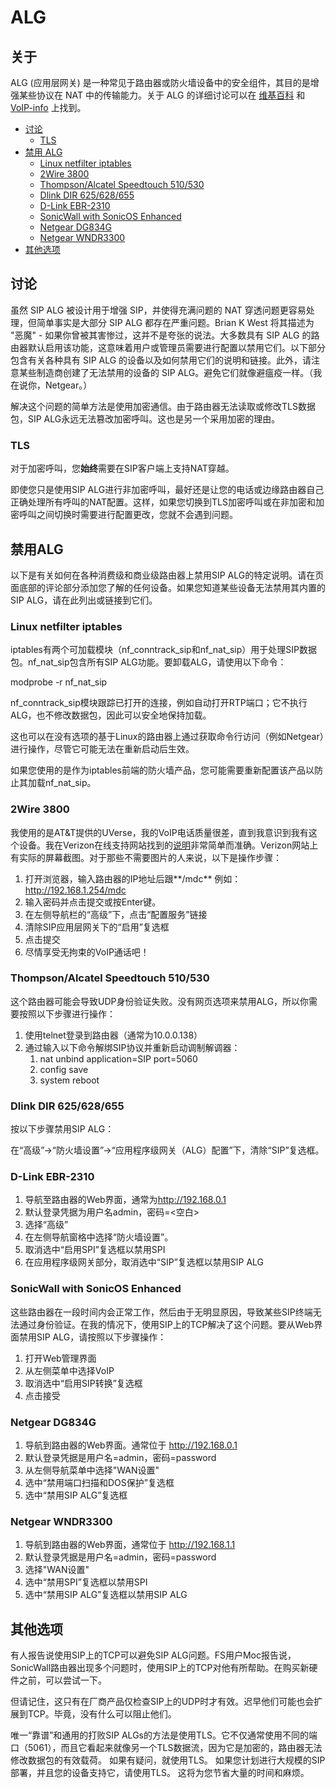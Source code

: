 # ALG

## 关于

ALG (应用层网关) 是一种常见于路由器或防火墙设备中的安全组件，其目的是增强某些协议在 NAT 中的传输能力。关于 ALG 的详细讨论可以在 [维基百科](http://en.wikipedia.org/wiki/Application-level%5Fgateway) 和 [VoIP-info](http://www.voip-info.org/wiki/view/Routers+SIP+ALG) 上找到。

* [讨论](#-讨论-) 
   * [TLS](#-tls-)
* [禁用 ALG](#-禁用-alg-)  
   * [Linux netfilter iptables](#-linux-netfilter-iptables-)  
   * [2Wire 3800](#-2wire-3800-)  
   * [Thompson/Alcatel Speedtouch 510/530](#-thompsonalcatel-speedtouch-510530-)  
   * [Dlink DIR 625/628/655](#-dlink-dir-625628655-)  
   * [D-Link EBR-2310](#-d-link-ebr-2310-)  
   * [SonicWall with SonicOS Enhanced](#-sonicwall-with-sonicos-enhanced-)  
   * [Netgear DG834G](#-netgear-dg834g-)  
   * [Netgear WNDR3300](#-netgear-wndr3300-)
* [其他选项](#-其他选项-)

## 讨论

虽然 SIP ALG 被设计用于增强 SIP，并使得充满问题的 NAT 穿透问题更容易处理，但简单事实是大部分 SIP ALG 都存在严重问题。Brian K West 将其描述为 "恶魔" - 如果你曾被其害惨过，这并不是夸张的说法。大多数具有 SIP ALG 的路由器默认启用该功能，这意味着用户或管理员需要进行配置以禁用它们。以下部分包含有关各种具有 SIP ALG 的设备以及如何禁用它们的说明和链接。此外，请注意某些制造商创建了无法禁用的设备的 SIP ALG。避免它们就像避瘟疫一样。（我在说你，Netgear。）

解决这个问题的简单方法是使用加密通信。由于路由器无法读取或修改TLS数据包，SIP ALG永远无法篡改加密呼叫。这也是另一个采用加密的理由。

### TLS

对于加密呼叫，您**始终**需要在SIP客户端上支持NAT穿越。

即使您只是使用SIP ALG进行非加密呼叫，最好还是让您的电话或边缘路由器自己正确处理所有呼叫的NAT配置。这样，如果您切换到TLS加密呼叫或在非加密和加密呼叫之间切换时需要进行配置更改，您就不会遇到问题。

## 禁用ALG

以下是有关如何在各种消费级和商业级路由器上禁用SIP ALG的特定说明。请在页面底部的评论部分添加您了解的任何设备。如果您知道某些设备无法禁用其内置的SIP ALG，请在此列出或链接到它们。

### Linux netfilter iptables

iptables有两个可加载模块（nf\_conntrack\_sip和nf\_nat\_sip）用于处理SIP数据包。nf\_nat\_sip包含所有SIP ALG功能。要卸载ALG，请使用以下命令：

modprobe -r nf_nat_sip

nf\_conntrack\_sip模块跟踪已打开的连接，例如自动打开RTP端口；它不执行ALG，也不修改数据包，因此可以安全地保持加载。

这也可以在没有选项的基于Linux的路由器上通过获取命令行访问（例如Netgear）进行操作，尽管它可能无法在重新启动后生效。

如果您使用的是作为iptables前端的防火墙产品，您可能需要重新配置该产品以防止其加载nf\_nat\_sip。

### 2Wire 3800

我使用的是AT&T提供的UVerse，我的VoIP电话质量很差，直到我意识到我有这个设备。我在Verizon在线支持网站找到的[说明](http://search.vzw.com/?do=viewdoc&id=22977&p=4166&supportview=1)非常简单而准确。Verizon网站上有实际的屏幕截图。对于那些不需要图片的人来说，以下是操作步骤：

1. 打开浏览器，输入路由器的IP地址后跟**/mdc**
例如：<http://192.168.1.254/mdc>
2. 输入密码并点击提交或按Enter键。
3. 在左侧导航栏的“高级”下，点击“配置服务”链接
4. 清除SIP应用层网关下的“启用”复选框
5. 点击提交
6. 尽情享受无拘束的VoIP通话吧！

### Thompson/Alcatel Speedtouch 510/530 

这个路由器可能会导致UDP身份验证失败。没有网页选项来禁用ALG，所以你需要按照以下步骤进行操作：

1. 使用telnet登录到路由器（通常为10.0.0.138）
2. 通过输入以下命令解绑SIP协议并重新启动调制解调器：
   1. nat unbind application=SIP port=5060  
   2. config save  
   3. system reboot

### Dlink DIR 625/628/655 

按以下步骤禁用SIP ALG：

在“高级”->“防火墙设置”->“应用程序级网关（ALG）配置”下，清除“SIP”复选框。

### D-Link EBR-2310 

1. 导航至路由器的Web界面，通常为<http://192.168.0.1>
2. 默认登录凭据为用户名admin，密码=&lt;空白>
3. 选择“高级”
4. 在左侧导航窗格中选择“防火墙设置”。
5. 取消选中“启用SPI”复选框以禁用SPI
6. 在应用程序级网关部分，取消选中“SIP”复选框以禁用SIP ALG

### SonicWall with SonicOS Enhanced

这些路由器在一段时间内会正常工作，然后由于无明显原因，导致某些SIP终端无法通过身份验证。在我的情况下，使用SIP上的TCP解决了这个问题。要从Web界面禁用SIP ALG，请按照以下步骤操作：

1. 打开Web管理界面
2. 从左侧菜单中选择VoIP
3. 取消选中“启用SIP转换”复选框
4. 点击接受

### Netgear DG834G

1. 导航到路由器的Web界面。通常位于 <http://192.168.0.1>
2. 默认登录凭据是用户名=admin，密码=password
3. 从左侧导航菜单中选择"WAN设置"
4. 选中“禁用端口扫描和DOS保护”复选框
5. 选中“禁用SIP ALG”复选框

### Netgear WNDR3300

1. 导航到路由器的Web界面，通常位于 <http://192.168.1.1>
2. 默认登录凭据是用户名=admin，密码=password
3. 选择"WAN设置"
4. 选中“禁用SPI”复选框以禁用SPI
5. 选中“禁用SIP ALG”复选框以禁用SIP ALG

## 其他选项

有人报告说使用SIP上的TCP可以避免SIP ALG问题。FS用户Moc报告说，SonicWall路由器出现多个问题时，使用SIP上的TCP对他有所帮助。在购买新硬件之前，可以尝试一下。 

但请记住，这只有在厂商产品仅检查SIP上的UDP时才有效。迟早他们可能也会扩展到TCP。毕竟，没有什么可以阻止他们。

唯一“靠谱”和通用的打败SIP ALGs的方法是使用TLS。它不仅通常使用不同的端口（5061），而且它看起来就像另一个TLS数据流，因为它是加密的，路由器无法修改数据包的有效载荷。 如果有疑问，就使用TLS。 如果您计划进行大规模的SIP部署，并且您的设备支持它，请使用TLS。 这将为您节省大量的时间和麻烦。